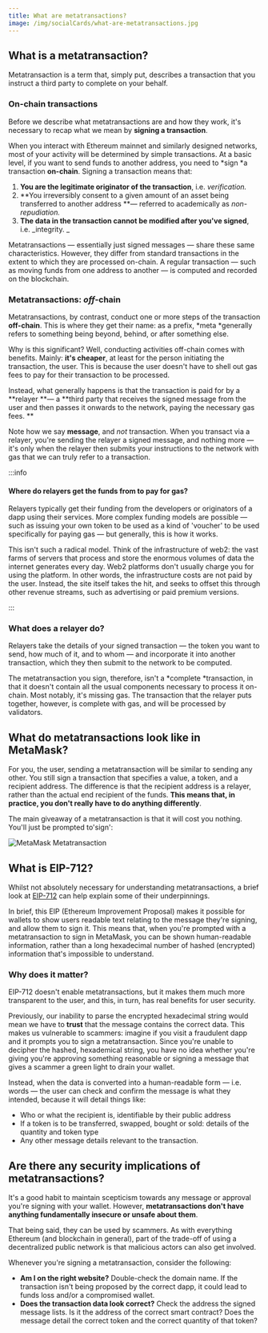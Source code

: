 ```yaml
---
title: What are metatransactions?
image: /img/socialCards/what-are-metatransactions.jpg
---
```



<CustomLayout />

## What is a metatransaction?

Metatransaction is a term that, simply put, describes a transaction that you instruct a third party to complete on your behalf.

### On-chain transactions

Before we describe what metatransactions are and how they work, it's necessary to recap what we mean by **signing a transaction**.

When you interact with Ethereum mainnet and similarly designed networks, most of your activity will be determined by simple transactions. At a basic level, if you want to send funds to another address, you need to *sign *a transaction **on-chain**. Signing a transaction means that:

1. **You are the legitimate originator of the transaction**, i.e. _verification._
2. **You irreversibly consent to a given amount of an asset being transferred to another address **— referred to academically as _non-repudiation._
3. **The data in the transaction cannot be modified after you've signed**, i.e. _integrity. _

Metatransactions — essentially just signed messages — share these same characteristics. However, they differ from standard transactions in the extent to which they are processed on-chain. A regular transaction — such as moving funds from one address to another — is computed and recorded on the blockchain.

### Metatransactions: _off_-chain

Metatransactions, by contrast, conduct one or more steps of the transaction **off-chain**. This is where they get their name: as a prefix, *meta *generally refers to something being beyond, behind, or after something else.

Why is this significant? Well, conducting activities off-chain comes with benefits. Mainly: **it's cheaper**, at least for the person initiating the transaction, the user. This is because the user doesn't have to shell out gas fees to pay for their transaction to be processed.

Instead, what generally happens is that the transaction is paid for by a **relayer **— a **third party that receives the signed message from the user and then passes it onwards to the network, paying the necessary gas fees. **

Note how we say **message**, and _not_ transaction. When you transact via a relayer, you're sending the relayer a signed message, and nothing more — it's only when the relayer then submits your instructions to the network with gas that we can truly refer to a transaction.

:::info

#### Where do relayers get the funds from to pay for gas?

Relayers typically get their funding from the developers or originators of a dapp using their services. More complex funding models are possible — such as issuing your own token to be used as a kind of 'voucher' to be used specifically for paying gas — but generally, this is how it works.

This isn't such a radical model. Think of the infrastructure of web2: the vast farms of servers that process and store the enormous volumes of data the internet generates every day. Web2 platforms don't usually charge you for using the platform. In other words, the infrastructure costs are not paid by the user. Instead, the site itself takes the hit, and seeks to offset this through other revenue streams, such as advertising or paid premium versions.

:::

### What does a relayer do?

Relayers take the details of your signed transaction — the token you want to send, how much of it, and to whom — and incorporate it into another transaction, which they then submit to the network to be computed.

The metatransaction you sign, therefore, isn't a *complete *transaction, in that it doesn't contain all the usual components necessary to process it on-chain. Most notably, it's missing gas. The transaction that the relayer puts together, however, is complete with gas, and will be processed by validators.

## What do metatransactions look like in MetaMask?

For you, the user, sending a metatransaction will be similar to sending any other. You still sign a transaction that specifies a value, a token, and a recipient address. The difference is that the recipient address is a relayer, rather than the actual end recipient of the funds. **This means that, in practice, you don't really have to do anything differently**.

The main giveaway of a metatransaction is that it will cost you nothing. You'll just be prompted to'sign':

<div class="center-container">
  <div class="img-small">
    <img
      src={
        require("../../../img/transactions-and-gas/transactions/what-are-metatransactions-/MetaMask_Metatransaction_2.2.gif")
          .default
      }
      alt="MetaMask Metatransaction"
    />
  </div>
</div>

## What is EIP-712?

Whilst not absolutely necessary for understanding metatransactions, a brief look at [EIP-712](https://eips.ethereum.org/EIPS/eip-712) can help explain some of their underpinnings.

In brief, this EIP (Ethereum Improvement Proposal) makes it possible for wallets to show users readable text relating to the message they're signing, and allow them to sign it. This means that, when you're prompted with a metatransaction to sign in MetaMask, you can be shown human-readable information, rather than a long hexadecimal number of hashed (encrypted) information that's impossible to understand.

### Why does it matter?

EIP-712 doesn't enable metatransactions, but it makes them much more transparent to the user, and this, in turn, has real benefits for user security.

Previously, our inability to parse the encrypted hexadecimal string would mean we have to **trust** that the message contains the correct data. This makes us vulnerable to scammers: imagine if you visit a fraudulent dapp and it prompts you to sign a metatransaction. Since you're unable to decipher the hashed, hexademical string, you have no idea whether you're giving you're approving something reasonable or signing a message that gives a scammer a green light to drain your wallet.

Instead, when the data is converted into a human-readable form — i.e. words — the user can check and confirm the message is what they intended, because it will detail things like:

- Who or what the recipient is, identifiable by their public address
- If a token is to be transferred, swapped, bought or sold: details of the quantity and token type
- Any other message details relevant to the transaction.

## Are there any security implications of metatransactions?

It's a good habit to maintain scepticism towards any message or approval you're signing with your wallet. However, **metatransactions don't have anything fundamentally insecure or unsafe about them**.

That being said, they can be used by scammers. As with everything Ethereum (and blockchain in general), part of the trade-off of using a decentralized public network is that malicious actors can also get involved.

Whenever you're signing a metatransaction, consider the following:

- **Am I on the right website?** Double-check the domain name. If the transaction isn't being proposed by the correct dapp, it could lead to funds loss and/or a compromised wallet.
- **Does the transaction data look correct?** Check the address the signed message lists. Is it the address of the correct smart contract? Does the message detail the correct token and the correct quantity of that token?
